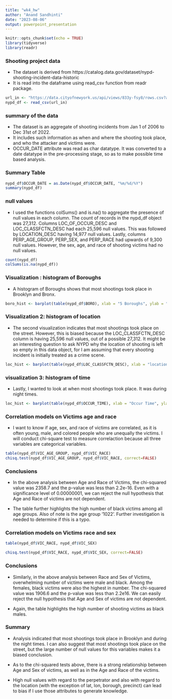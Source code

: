 ---
title: "wk4_hw"
author: "Anand Sandhinti"
date: "2023-08-06"
output: powerpoint_presentation
---
```{r setup, include=FALSE}
knitr::opts_chunk$set(echo = TRUE)
library(tidyverse)
library(readr)
```


### Shooting project data
* The dataset is derived from https://catalog.data.gov/dataset/nypd-shooting-incident-data-historic
* It is read into the dataframe using read_csv function from readr package.

```{r, include=FALSE}
url_in <- "https://data.cityofnewyork.us/api/views/833y-fsy8/rows.csv?accessType=DOWNLOAD"
nypd_df <- read_csv(url_in)
```

### summary of the data


* The dataset is an aggregate of shooting incidents from Jan 1 of 2006 to Dec 31st of 2022.
* It includes such information as when and where the shooting took place, and who the attacker and victims were.
* OCCUR_DATE attribute was read as char datatype.  It was converted to a date datatype in the pre-processing stage, so as to make possible time based analysis.

### Summary Table

```{r}
nypd_df$OCCUR_DATE = as.Date(nypd_df$OCCUR_DATE, "%m/%d/%Y")
summary(nypd_df)
```

### null values

* I used the functions colSums() and is.na() to aggregate the presence of null values in each column.   The count of records in the nypd_df object was 27,312.  Columns LOC_OF_OCCUR_DESC and LOC_CLASSFCTN_DESC had each 25,596 null values.  This was followed by LOCATION_DESC having 14,977 null values.  Lastly, columns PERP_AGE_GROUP, PERP_SEX, and PERP_RACE had upwards of 9,300 null values.  However, the sex, age, and race of shooting victims had no null values.   

```{r}
count(nypd_df)
colSums(is.na(nypd_df))
```

### Visualization : histogram of Boroughs 

* A histogram of Boroughs shows that most shootings took place in Brooklyn and Bronx.

```{r}
boro_hist <- barplot(table(nypd_df$BORO), xlab = "5 Boroughs", ylab = "Frequency of shootings", main = "Frequency of shootings in the 5 boroughs from 2006 to 2022")
```

### Visualization 2: histogram of location 

* The second visualization indicates that most shootings  took place on the street.  However, this is biased because the LOC_CLASSFCTN_DESC column is having 25,596 null values, out of a possible 27,312.  It might be an interesting question to ask NYPD why the location of shooting is left so empty in this data object, for I am assuming that every shooting incident is initially treated as a crime scene.

```{r}
loc_hist <- barplot(table(nypd_df$LOC_CLASSFCTN_DESC), xlab = "location", ylab = "Frequency of shootings", main = "Frequency of shootings based on location between 2006 and 2022 in NYC") 

```

### visualization 3: histogram of time

* Lastly, I wanted to look at when most shootings took place.  It was during night times.
```{r}
loc_hist <- barplot(table(nypd_df$OCCUR_TIME), xlab = "Occur Time", ylab = "Frequency of shootings", main = "Frequency of shootings based on Occur Time between 2006 and 2022 in NYC") 
```

### Correlation models on Victims age and race

* I want to know if age, sex, and race of victims are correlated, as it is often young, male, and colored people who are unequally the victims. I will conduct chi-square test to measure correlaction because all three variables are categorical variables.   
```{r}
table(nypd_df$VIC_AGE_GROUP, nypd_df$VIC_RACE)
chisq.test(nypd_df$VIC_AGE_GROUP, nypd_df$VIC_RACE, correct=FALSE)
```
### Conclusions

* In the above analysis between Age and Race of Victims, the chi-squared value was 2358.7 and the p-value was less than 2.2e-16.  Even with a significance level of 0.00000001, we can reject the null hypothesis that Age and Race of victims are not dependent.  

* The table further highlights the high number of black victims among all age groups.  Also of note is the age group '1022'.  Further investigation is needed to determine if this is a typo.

### Correlation models on Victims race and sex

```{r}
table(nypd_df$VIC_RACE, nypd_df$VIC_SEX)

chisq.test(nypd_df$VIC_RACE, nypd_df$VIC_SEX, correct=FALSE)
```
### Conclusions 

* Similarly, in the above analysis between Race and Sex of Victims, overwhelming number of victims were male and black.  Among the females, black victims were also the highest in number.  The chi-squared value was 1906.6 and the p-value was less than 2.2e16.  We can easily reject the null hypothesis that Age and Sex of victims are not dependent.

* Again, the table highlights the high number of shooting victims as black males.

### Summary

* Analysis indicated that most shootings took place in Brooklyn and during the night times.  I can also suggest that most shootings took place on the street, but the large number of null values for this variables makes it a biased conclusion.  

* As to the chi-squared tests above, there is a strong relationship between Age and Sex of victims, as well as in the Age and Race of the victims.

* High null values with regard to the perpetrator and also with regard to the location (with the exception of lat, lon, borough, precinct) can lead to bias if I use those attributes to generate knowledge.
